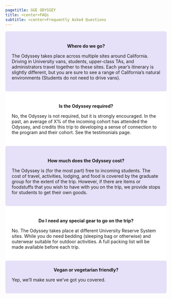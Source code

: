 ```yaml
---
pagetitle: GGE ODYSSEY
title: <center>FAQs
subtitle: <center>Frequently Asked Questions
---
```



<style>
div.color { background-color:#E6E0F8; border-radius: 5px; padding: 20px;}
div.white { background-color:#FFFFFF; border-radius: 5px; padding: 20px;}
</style>


<div class = "color">
<div class = "row">
<div class = "col-md-4">
<br><center>**Where do we go?**
</div>

<div class = "col-md-8">
The Odyssey takes place across multiple sites around California. Driving in University vans, students, upper-class TAs, and administrators travel together to these sites. Each year's itinerary is slightly different, but you are sure to see a range of California's natural environments (Students do not need to drive vans).
</div>
</div>
</div>

<div class = "white">
<div class = "row">
<div class = "col-md-4">
<br><center>**Is the Odyssey required?**
</div>
  
<div class = "col-md-8">
No, the Odyssey is not required, but it is strongly encouraged. In the past, an average of X% of the incoming cohort has attended the Odyssey, and credits this trip to developing a sense of connection to the program and their cohort. See the testimonials page.
</div>
</div>
</div>

<div class = "color">
<div class = "row">
<div class = "col-md-4">
<br><center>**How much does the Odyssey cost?**</center>
</div>
  
<div class = "col-md-8">
The Odyssey is (for the most part) free to incoming students. The cost of travel, activities,  lodging, and food is covered by the graduate group for the extent of the trip. However, if there are items or foodstuffs that you wish to have with you on the trip, we provide stops for students to get their own goods.
</div>
</div>
</div>

<div class = "white">
<div class = "row">
<div class = "col-md-4">
<br><center>**Do I need any special gear to go on the trip?**</center>
</div>
  
<div class = "col-md-8">
No. The Odyssey takes place at different University Reserve System sites. While you do need bedding (sleeping bag or otherwise) and outerwear suitable for outdoor activities. A full packing list will be made available before each trip.
</div>
</div>
</div>


<div class = "color">
<div class = "row">
<div class = "col-md-4">
<center>**Vegan or vegetarian friendly?**</center>
</div>
  
<div class = "col-md-8">
Yep, we'll make sure we've got you covered.
</div>
</div>
</div>

